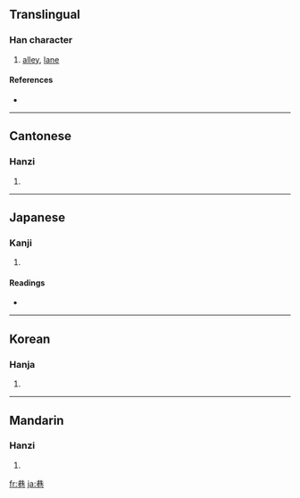 ==Translingual==

===Han character===
{{Han char|rn=49|rad=己|as=06|sn=9|four=4471<sub>7</sub>|canj=廿金口山 (TCRU)}}

# [[alley]], [[lane]]

====References====
* {{Han ref|kx=0327.090|dkj=08756|dj=0631.150|hdz=20986.070|uh=5DF7|ud=24055|bh=ABD1|bd=43985}}

----

==Cantonese==

===Hanzi===
{{yue-hanzi|jyut=|y=hong6}}

# {{defn|Cantonese}}

----

==Japanese==

===Kanji===
{{ja-kanji|grade=|rs=己06}}

# {{defn|Japanese}}

====Readings====
* {{ja-readings|on=[[こう]] (kō)|kun=[[ちまた]] (chimata)}}

----

==Korean==

===Hanja===
{{ko-hanja|hangeul=항|rv=hang|mr=hang}}

# {{defn|Korean}}

----

==Mandarin==

===Hanzi===
{{cmn-hanzi|pin=[[hàng]] ([[hang4]]), [[xiàng]] ([[xiang4]])|wg=hang<sup>4</sup>, hsiang<sup>4</sup>}}

# {{defn|Mandarin}}

[[fr:巷]]
[[ja:巷]]